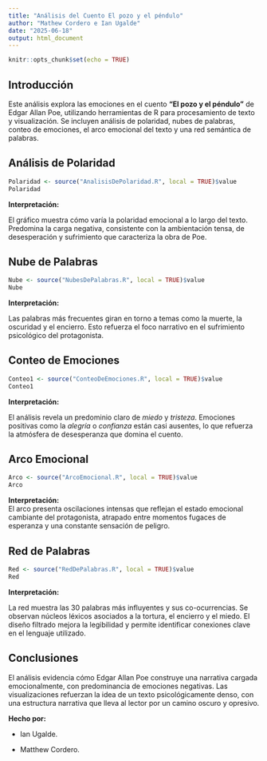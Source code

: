 ```yaml
---
title: "Análisis del Cuento El pozo y el péndulo"
author: "Mathew Cordero e Ian Ugalde"
date: "2025-06-18"
output: html_document
---
```


```r
knitr::opts_chunk$set(echo = TRUE)
```

## Introducción

Este análisis explora las emociones en el cuento **"El pozo y el péndulo"** de Edgar Allan Poe, utilizando herramientas de R para procesamiento de texto y visualización. Se incluyen análisis de polaridad, nubes de palabras, conteo de emociones, el arco emocional del texto y una red semántica de palabras.

## Análisis de Polaridad

```r
Polaridad <- source("AnalisisDePolaridad.R", local = TRUE)$value
Polaridad
```

**Interpretación:**\

El gráfico muestra cómo varía la polaridad emocional a lo largo del texto. Predomina la carga negativa, consistente con la ambientación tensa, de desesperación y sufrimiento que caracteriza la obra de Poe.

## Nube de Palabras

```r
Nube <- source("NubesDePalabras.R", local = TRUE)$value
Nube
```

**Interpretación:**\

Las palabras más frecuentes giran en torno a temas como la muerte, la oscuridad y el encierro. Esto refuerza el foco narrativo en el sufrimiento psicológico del protagonista.

## Conteo de Emociones

```r
Conteo1 <- source("ConteoDeEmociones.R", local = TRUE)$value
Conteo1
```

**Interpretación:**\

El análisis revela un predominio claro de *miedo* y *tristeza*. Emociones positivas como la *alegría* o *confianza* están casi ausentes, lo que refuerza la atmósfera de desesperanza que domina el cuento.

## Arco Emocional

```r
Arco <- source("ArcoEmocional.R", local = TRUE)$value
Arco
```

**Interpretación:**\
El arco presenta oscilaciones intensas que reflejan el estado emocional cambiante del protagonista, atrapado entre momentos fugaces de esperanza y una constante sensación de peligro.

## Red de Palabras

```r
Red <- source("RedDePalabras.R", local = TRUE)$value
Red
```

**Interpretación:**\

La red muestra las 30 palabras más influyentes y sus co-ocurrencias. Se observan núcleos léxicos asociados a la tortura, el encierro y el miedo. El diseño filtrado mejora la legibilidad y permite identificar conexiones clave en el lenguaje utilizado.

## Conclusiones

El análisis evidencia cómo Edgar Allan Poe construye una narrativa cargada emocionalmente, con predominancia de emociones negativas. Las visualizaciones refuerzan la idea de un texto psicológicamente denso, con una estructura narrativa que lleva al lector por un camino oscuro y opresivo.

**Hecho por:**

-   Ian Ugalde.

-   Matthew Cordero.
